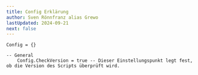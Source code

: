 ```yaml
---
title: Config Erklärung
author: Sven Rönnfranz alias Grewo
lastUpdated: 2024-09-21
next: false
---
```


<head>
  <link rel="stylesheet" href="./../../src/assets/css/pagestyle.css" />
</head>

```
Config = {}

-- General
    Config.CheckVersion = true -- Dieser Einstellungspunkt legt fest, ob die Version des Scripts überprüft wird.
```
